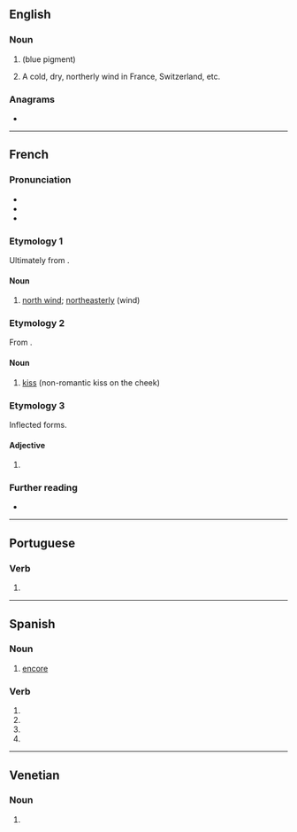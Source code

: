 {{also|Bise|bisé|bìse|bìsè|bísè}}
==English==

===Noun===
{{en-noun|~}}

# {{alternative form of|bice|nodot=yes|lang=en}} (blue pigment)
# A cold, dry, northerly wind in France, Switzerland, etc.

{{Webster 1913}}

===Anagrams===
* {{anagrams|en|ISEB|Ibes|Seib}}

----

==French==

===Pronunciation===
* {{IPA|/biz/|lang=fr}}
* {{audio|Fr-bise.ogg|Audio (France)|lang=fr}}
* {{homophones|lang=fr|bisent|bises}}

===Etymology 1===
Ultimately from {{etyl|gem|fr}}.

====Noun====
{{fr-noun|f}}

# [[north wind]]; [[northeasterly]] (wind)

===Etymology 2===
From {{m|fr|biser}}.

====Noun====
{{fr-noun|f}}

# [[kiss]] (non-romantic kiss on the cheek)

===Etymology 3===
Inflected forms.

====Adjective====
{{fr-adj-form}}

# {{feminine singular of|bis|lang=fr}}

===Further reading===
* {{R:TLFi}}

----

==Portuguese==

===Verb===
{{pt-verb-form}}
# {{pt-verb-form-of|bisar}}
{{rfc-auto}}

----

==Spanish==

===Noun===
{{es-noun|m}}

# [[encore]]

===Verb===
{{head|es|verb form}}

# {{es-verb form of|ending=ar|mood=imperative|pers=2|formal=yes|number=singular|bisar}}
# {{es-verb form of|ending=ar|mood=subjunctive|tense=present|pers=1|number=singular|bisar}}
# {{es-verb form of|ending=ar|mood=subjunctive|tense=present|pers=2|formal=yes|number=singular|bisar}}
# {{es-verb form of|ending=ar|mood=subjunctive|tense=present|pers=3|number=singular|bisar}}

----

==Venetian==

===Noun===
{{head|vec|noun plural form}}

# {{plural of|bisa|lang=vec}}